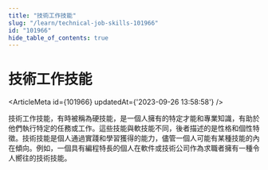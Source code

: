 ```yaml
---
title: "技術工作技能"
slug: "/learn/technical-job-skills-101966"
id: "101966"
hide_table_of_contents: true
---
```



# 技術工作技能

<ArticleMeta id={101966} updatedAt={'2023-09-26 13:58:58'} />
<div className='border-solid border-b border-t-0 my-4 border-[var(--ifm-color-gray-300)]' />

技術工作技能，有時被稱為硬技能，是一個人擁有的特定才能和專業知識，有助於他們執行特定的任務或工作。這些技能與軟技能不同，後者描述的是性格和個性特徵。技術技能是個人通過實踐和學習獲得的能力，儘管一個人可能有某種技能的內在傾向。例如，一個具有編程特長的個人在軟件或技術公司作為求職者擁有一種令人嚮往的技術技能。
